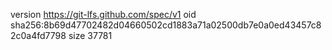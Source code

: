 version https://git-lfs.github.com/spec/v1
oid sha256:8b69d47702482d04660502cd1883a71a02500db7e0a0ed43457c82c0a4fd7798
size 37781
